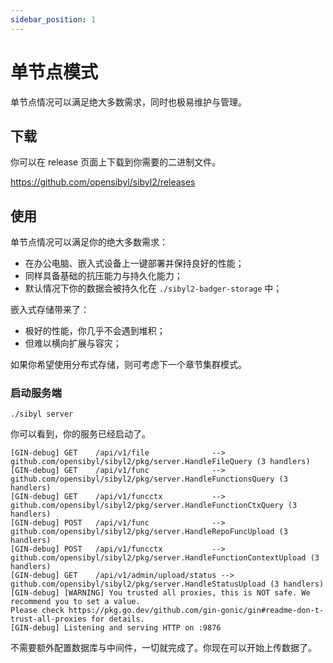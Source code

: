 ```yaml
---
sidebar_position: 1
---
```


# 单节点模式

单节点情况可以满足绝大多数需求，同时也极易维护与管理。

## 下载

你可以在 release 页面上下载到你需要的二进制文件。

https://github.com/opensibyl/sibyl2/releases

## 使用

单节点情况可以满足你的绝大多数需求：

- 在办公电脑、嵌入式设备上一键部署并保持良好的性能；
- 同样具备基础的抗压能力与持久化能力；
- 默认情况下你的数据会被持久化在 `./sibyl2-badger-storage` 中；

嵌入式存储带来了：

- 极好的性能，你几乎不会遇到堆积；
- 但难以横向扩展与容灾；

如果你希望使用分布式存储，则可考虑下一个章节集群模式。

### 启动服务端

```
./sibyl server
```

你可以看到，你的服务已经启动了。

```
[GIN-debug] GET    /api/v1/file              --> github.com/opensibyl/sibyl2/pkg/server.HandleFileQuery (3 handlers)
[GIN-debug] GET    /api/v1/func              --> github.com/opensibyl/sibyl2/pkg/server.HandleFunctionsQuery (3 handlers)
[GIN-debug] GET    /api/v1/funcctx           --> github.com/opensibyl/sibyl2/pkg/server.HandleFunctionCtxQuery (3 handlers)
[GIN-debug] POST   /api/v1/func              --> github.com/opensibyl/sibyl2/pkg/server.HandleRepoFuncUpload (3 handlers)
[GIN-debug] POST   /api/v1/funcctx           --> github.com/opensibyl/sibyl2/pkg/server.HandleFunctionContextUpload (3 handlers)
[GIN-debug] GET    /api/v1/admin/upload/status --> github.com/opensibyl/sibyl2/pkg/server.HandleStatusUpload (3 handlers)
[GIN-debug] [WARNING] You trusted all proxies, this is NOT safe. We recommend you to set a value.
Please check https://pkg.go.dev/github.com/gin-gonic/gin#readme-don-t-trust-all-proxies for details.
[GIN-debug] Listening and serving HTTP on :9876
```

不需要额外配置数据库与中间件，一切就完成了。你现在可以开始上传数据了。
